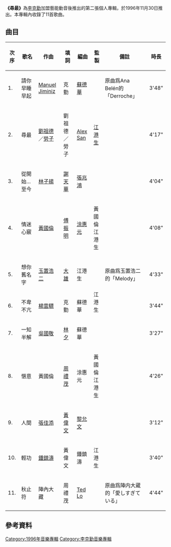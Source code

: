 {{Multiple issues|
{{Fanpov|time=2020-08-08T01:45:30+00:00}}
{{Trivia|time=2020-08-08T01:45:30+00:00}}
{{Unreferenced|time=2020-08-08T01:45:30+00:00}}
}}
{{Infobox album|last_album=[[當找到你|當找到你]]（1996年6月13日）|next_album=[[情牢|情牢]]（國語專輯）（1997年4月）|length=44分03秒|name=尋最|artist=[[李克勤|李克勤]]|producer=[[江港生|江港生]]、[[黃國倫|黃國倫]]|type=專輯|released=1996年11月30日|language=廣東話|this_album=尋最（1996年11月30日）|label=[[藝能動音|藝能動音]]|genre=粵語流行}}

'''《尋最》'''為[[李克勤|李克勤]]加盟藝能動音後推出的第二張個人專輯，於1996年11月30日推出。本專輯內收錄了11首歌曲。

== 曲目 ==
{| class="wikitable sortable"
!次序
!歌名
!作曲
!填詞
!編曲
!監製
!備註
!時長
|-
|1.
|請你早睡早起
|[[Manuel_Jiminiz|Manuel Jiminiz]]
|克勤
|[[蘇德華|蘇德華]]
| rowspan="3" |[[江港生|江港生]]
|原曲爲Ana Belén的「Derroche」
|3'48"
|-
|2.
|尋最
|[[劉祖德|劉祖德]]／[[勞子|勞子]]
|劉祖德／勞子
|[[Alex_San|Alex San]]
|
|4'17"
|-
|3.
|從開始…至今
|[[林子揚_(香港音樂人)|林子揚]]
|[[謝天華|謝天華]]
|[[張兆鴻|張兆鴻]]
|
|4'04"
|-
|4.
|情迷心竅
|[[黃國倫|黃國倫]]
|[[傅振明|傅振明]]
|[[涂惠元|涂惠元]]
|黃國倫<br>江港生
|
|4'08"
|-
|5.
|想你舊名字
|[[玉置浩二|玉置浩二]]
|[[李克勤|大雄]]
|江港生
| rowspan="3" |江港生
|原曲爲玉置浩二的「Melody」
|4'33"
|-
|6.
|不卑不亢
|[[楊雲驃|楊雲驃]]
|克勤
|蘇德華
|
|3'44"
|-
|7.
|一知半解
|[[吳國敬|吳國敬]]
|[[林夕|林夕]]
|蘇德華
|
|3'27"
|-
|8.
|愜意
|黃國倫
|[[周禮茂|周禮茂]]
|涂惠元
|黃國倫<br>江港生
|
|4'26"
|-
|9.
|人間
|[[張佳添|張佳添]]
|[[黃偉文|黃偉文]]
|[[黎允文|黎允文]]
| rowspan="3" |江港生
|
|3'12"
|-
|10.
|輕功
|[[鍾鎮濤|鍾鎮濤]]
|黃偉文
|鍾鎮濤
|
|3'40"
|-
|11.
|秋止符
|陣內大藏
|周禮茂
|[[Ted_lo|Ted Lo]]
|原曲爲陣内大蔵的「愛しすぎている」
|4'44"
|}

== 參考資料 ==
{{李克勤}}

[[Category:1996年音樂專輯|Category:1996年音樂專輯]]
[[Category:李克勤音樂專輯|Category:李克勤音樂專輯]]